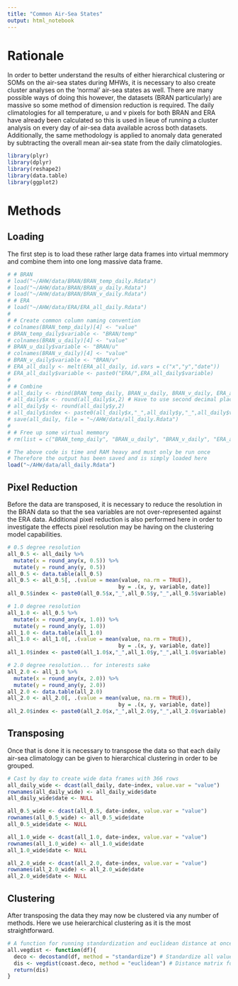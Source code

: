```yaml
---
title: "Common Air-Sea States"
output: html_notebook
---
```


# Rationale
In order to better understand the results of either hierarchical clustering or SOMs on the air-sea states during MHWs, it is necessary to also create cluster analyses on the 'normal' air-sea states as well. There are many possible ways of doing this however, the datasets (BRAN particularly) are massive so some method of dimension reduction is required. The daily climatologies for all temperature, u and v pixels for both BRAN and ERA have already been calculated so this is used in lieue of running a cluster analysis on every day of air-sea data available across both datasets. Additionally, the same methodology is applied to anomaly data generated by subtracting the overall mean air-sea state from the daily climatologies.

```r
library(plyr)
library(dplyr)
library(reshape2)
library(data.table)
library(ggplot2)
```

# Methods
## Loading
The first step is to load these rather large data frames into virtual memmory and combine them into one long massive data frame.

```r
# # BRAN
# load("~/AHW/data/BRAN/BRAN_temp_daily.Rdata")
# load("~/AHW/data/BRAN/BRAN_u_daily.Rdata")
# load("~/AHW/data/BRAN/BRAN_v_daily.Rdata")
# # ERA
# load("~/AHW/data/ERA/ERA_all_daily.Rdata")
# 
# # Create common column naming convention
# colnames(BRAN_temp_daily)[4] <- "value"
# BRAN_temp_daily$variable <- "BRAN/temp"
# colnames(BRAN_u_daily)[4] <- "value"
# BRAN_u_daily$variable <- "BRAN/u"
# colnames(BRAN_v_daily)[4] <- "value"
# BRAN_v_daily$variable <- "BRAN/v"
# ERA_all_daily <- melt(ERA_all_daily, id.vars = c("x","y","date"))
# ERA_all_daily$variable <- paste0("ERA/",ERA_all_daily$variable)
# 
# # Combine
# all_daily <- rbind(BRAN_temp_daily, BRAN_u_daily, BRAN_v_daily, ERA_all_daily)
# all_daily$x <- round(all_daily$x,2) # Have to use second decimal place as first decimal rounding creates possible duplicate entries
# all_daily$y <- round(all_daily$y,2)
# all_daily$index <- paste0(all_daily$x,"_",all_daily$y,"_",all_daily$variable)
# save(all_daily, file = "~/AHW/data/all_daily.Rdata")
# 
# # Free up some virtual memmory
# rm(list = c("BRAN_temp_daily", "BRAN_u_daily", "BRAN_v_daily", "ERA_all_daily"))

# The above code is time and RAM heavy and must only be run once
# Therefore the output has been saved and is simply loaded here
load("~/AHW/data/all_daily.Rdata")
```

## Pixel Reduction
Before the data are transposed, it is necessary to reduce the resolution in the BRAN data so that the sea variables are not over-represented against the ERA data. Additional pixel reduction is also performed here in order to investigate the effects pixel resolution may be having on the clustering model capabilities.

```r
# 0.5 degree resolution
all_0.5 <- all_daily %>% 
  mutate(x = round_any(x, 0.5)) %>% 
  mutate(y = round_any(y, 0.5))
all_0.5 <- data.table(all_0.5)
all_0.5 <- all_0.5[, .(value = mean(value, na.rm = TRUE)),
                                   by = .(x, y, variable, date)]
all_0.5$index <- paste0(all_0.5$x,"_",all_0.5$y,"_",all_0.5$variable)

# 1.0 degree resolution
all_1.0 <- all_0.5 %>% 
  mutate(x = round_any(x, 1.0)) %>% 
  mutate(y = round_any(y, 1.0))
all_1.0 <- data.table(all_1.0)
all_1.0 <- all_1.0[, .(value = mean(value, na.rm = TRUE)),
                                   by = .(x, y, variable, date)]
all_1.0$index <- paste0(all_1.0$x,"_",all_1.0$y,"_",all_1.0$variable)

# 2.0 degree resolution... for interests sake
all_2.0 <- all_1.0 %>% 
  mutate(x = round_any(x, 2.0)) %>% 
  mutate(y = round_any(y, 2.0))
all_2.0 <- data.table(all_2.0)
all_2.0 <- all_2.0[, .(value = mean(value, na.rm = TRUE)),
                                   by = .(x, y, variable, date)]
all_2.0$index <- paste0(all_2.0$x,"_",all_2.0$y,"_",all_2.0$variable)
```


## Transposing
Once that is done it is necessary to transpose the data so that each daily air-sea climatology can be given to hierarchical clustering in order to be grouped.

```r
# Cast by day to create wide data frames with 366 rows
all_daily_wide <- dcast(all_daily, date~index, value.var = "value")
rownames(all_daily_wide) <- all_daily_wide$date
all_daily_wide$date <- NULL

all_0.5_wide <- dcast(all_0.5, date~index, value.var = "value")
rownames(all_0.5_wide) <- all_0.5_wide$date
all_0.5_wide$date <- NULL

all_1.0_wide <- dcast(all_1.0, date~index, value.var = "value")
rownames(all_1.0_wide) <- all_1.0_wide$date
all_1.0_wide$date <- NULL

all_2.0_wide <- dcast(all_2.0, date~index, value.var = "value")
rownames(all_2.0_wide) <- all_2.0_wide$date
all_2.0_wide$date <- NULL
```

## Clustering
After transposing the data they may now be clustered via any number of methods. Here we use heierarchical clustering as it is the most straightforward.

```r
# A function for running standardization and euclidean distance at once
all.vegdist <- function(df){
  deco <- decostand(df, method = "standardize") # Standardize all values for similarity
  dis <- vegdist(coast.deco, method = "euclidean") # Distance matrix for ordinations
  return(dis)
}
```

